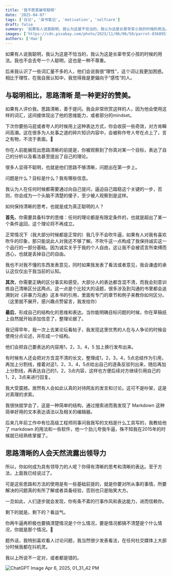 ```yaml
---
title: '我不愿意被夸聪明'
date: '2025-04-07'
tags: ['日记', '读书笔记', 'motivation', 'selfcare']
draft: false
summary: '如果有人说我聪明，我认为这是不恰当的，我认为这是长辈夸奖小孩的时候的用法。我也不会去夸一个人聪明，这是一种不尊重。'
images: ['https://cdn.pixabay.com/photo/2023/11/06/06/50/parrot-8368951_1280.png']
authors: ['Hao']
---
```


如果有人说我聪明，我认为这是不恰当的，我认为这是长辈夸奖小孩的时候的用法。我也不会去夸一个人聪明，这也是一种不尊重。

后来我认识了一些词汇量不多的人，他们会说我很“理性”，这个词让我更加困惑。相比于理性，在我自我认知中，我觉得我是更偏向于“感性”的人。

## 与聪明相比，思路清晰 是一种更好的赞美。

如果有人评价我，思路清晰，善于提问。我会非常欣赏这样的人，因为他会使用这样的词汇，这间接体现出了他的思维能力，或者部分的mindset。

下次你要拍马屁或者夸人的时候用上这种表达方式，你会收获一些奇效，对方肯瞬间高潮。这在很多为人处事之道的碎片知识内容中，会被称作夸人夸在点上了，言之有物，不流于表面。🤣

你在人前能展现出思路清晰的前提是，你被观察到了你真对某一个目标，表达了自己的分析以及看法甚至提出了自己的理论。

很多人显得不聪明，也就是他们思路不够清晰，问题出在第一步上。

问题是什么？目标是什么？我有哪些信息。

我认为人在任何时候都需要通过向自己提问，逼迫自己踏稳这个关键的一步，否则，你会成为一个头脑不清楚的傻子，至少被人观察到是这样。

如何保持清晰的思考，也就是成为真正聪明的人？

**首先**，你需要具备科学的思维：任何的理论都是有限定条件的，也就是超出了某一个条件返回，这个理论将不再成立。

正常情况下（我大部分时候都是正常的）我几乎不会吹牛逼，如果有人对我有喜欢吹牛的印象，那只能说此人对我还不够了解。不吹牛这一点构成了我保持诚实这一个品行的一部分基础。因为诚实关乎于我的个人自由，这让我不会被谎言所束缚而违心，也就是丢掉自己的自由。

我也不对我不懂的东西发表意见，同时如果我发表了看法或者意见，我会谦虚的承认这仅仅出于我当前的认知。

**其次**，你需要正确的区分事实和感受。大部分人的表达都含混不清，而我会刻意训练自己清晰区分这两点。这一点是个比较大的话题，很多涉及到沟通的书里都会追溯到对《非暴力沟通》这本书的引用，里面有专门的章节和例子来教你如何区分。（这里就不展开，感兴趣点赞留言，我发给你）

**最后**，形成自己的结构化的思维和表达。当你能明确目标问题的时候，你在草稿纸上自然就开始添加信息了，整理论据了。

我记得早年，我一次上去某论坛看帖子，我发现这里优秀的人在与人争论的时候会使用分点论述，并形成一个结构。

他们会把自己要表达的内容用1，2，3，4，5 加上换行发布出来。

有时候有人还会把对方含混不清的长文，整理成1，2，3，4，5点总结作为引用，再加上分割线，接着对这1，2，3，4，5点给出自己的逐条反驳列出来，随后再加上分割线，再表达自己的1，2，3点内容，这样也方便后续对方继续引用自己的1，2，3点来进行回复。

我大受震撼。居然有人会如此认真的对待网友的发言和讨论。这可不是吵架，这是对真理的求索。

我很快就学会了，这是一种简单的结构，通过搜索进而我发现了 Markdown 这种简单好用的文本表达语法以及相关的编辑器。

后来几年前工作中有位高级工程师同事问我我写的文档是什么工具写的，我教给他了 markdown 的用法和一些软件，他一个劲儿夸我牛逼，殊不知我在2015年的时候就已经熟练掌握了。

## 思路清晰的人会天然流露出领导力

所以，你如何成为具有领导力的人呢？你得有清晰的思考和清晰的表达。至于方法，上面我已经说过了。

可是这些思路和方法的使用是有一些基础前提的，就是你要对所从事的事情，所要解决的问题真的有所了解或者具备经验，否则也只是贻笑大方。

一旦如此，人们逐步就会发现，你有条不紊的行事作风和表达能力，进而信赖你。

剩下的就是。剩下的？看运气。

你再牛逼再积极也要搞清楚情况是个什么情况，要是情况都搞不清楚是个什么情况，你就是那个情况。🤣

题外话，我特别喜欢看人讨论问题，我当然很少发表看法，在任何社交媒体上大部分时候我都在抖机灵。

我以上所说不一定对，或者都是错的。

![ChatGPT Image Apr 6, 2025, 01_31_42 PM](/static/images/blog/202504/not_smart.png)
